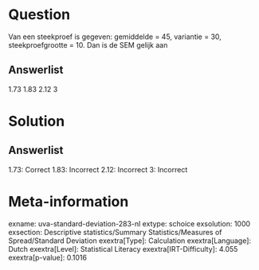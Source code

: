 Question
========

Van een steekproef is gegeven: gemiddelde = 45, variantie = 30,
steekproefgrootte = 10. Dan is de SEM gelijk aan

Answerlist
----------

1.73
1.83
2.12
3

Solution
========

Answerlist
----------

1.73: Correct
1.83: Incorrect
2.12: Incorrect
3: Incorrect

Meta-information
================
exname: uva-standard-deviation-283-nl
extype: schoice
exsolution: 1000
exsection: Descriptive statistics/Summary Statistics/Measures of Spread/Standard Deviation
exextra[Type]: Calculation
exextra[Language]: Dutch
exextra[Level]: Statistical Literacy
exextra[IRT-Difficulty]: 4.055
exextra[p-value]: 0.1016
